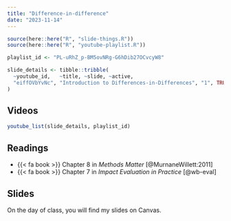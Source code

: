 ```yaml
---
title: "Difference-in-difference"
date: "2023-11-14"
---
```


```r
source(here::here("R", "slide-things.R"))
source(here::here("R", "youtube-playlist.R"))

playlist_id <- "PL-uRhZ_p-BM5ovNRg-G6hDib27OCvcyW8"

slide_details <- tibble::tribble(
  ~youtube_id,   ~title, ~slide, ~active,
  "eiffOVbYvNc", "Introduction to Differences-in-Differences", "1", TRUE
)
```

## Videos

```r
youtube_list(slide_details, playlist_id)
```   

## Readings

- {{< fa book >}} Chapter 8 in *Methods Matter* [@MurnaneWillett:2011]
- {{< fa book >}} Chapter 7 in *Impact Evaluation in Practice* [@wb-eval]

## Slides

On the day of class, you will find my slides on Canvas. 
